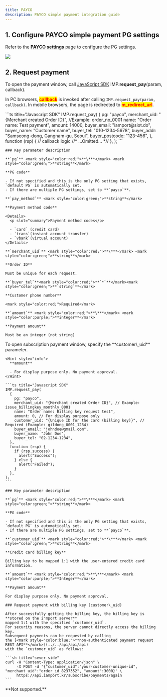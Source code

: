 ```yaml
---
title: PAYCO
description: PAYCO simple payment integration guide
---
```



## 1. Configure PAYCO simple payment PG settings

Refer to the [**PAYCO settings**](../../ready/2-pg/pg/undefined-3) page
to configure the PG settings.

![](</gitbook-assets/en/screenshot 2022-06-01 6.25.22.png>)

## 2. Request payment

To open the payment window, call [JavaScript SDK](../../sdk/javascript-sdk/readme)
IMP.**request\_pay**(param, callback).

In PC browsers, <mark style="color:red;">**callback**</mark> is invoked after calling `IMP.request_pay(param, callback)`.
In mobile browsers, the page is redirected to <mark style="color:red;">**m\_redirect\_url**</mark>.

<Tabs>
  <Tab title="General payment request">
    ```ts title="Javascript SDK"
    IMP.request_pay(
      {
        pg: "payco",
        merchant_uid: "{Merchant created Order ID}", //Example: order_no_0001
        name: "Order name: Test payment",
        amount: 14000,
        buyer_email: "iamport@siot.do",
        buyer_name: "Customer name",
        buyer_tel: "010-1234-5678",
        buyer_addr: "Samseong-dong, Gangnam-gu, Seoul",
        buyer_postcode: "123-456",
      },
      function (rsp) {
        // callback logic
        //* ...Omitted... *//
      },
    );
    ```

    ### Key parameter description

    **`pg`** <mark style="color:red;">**\***</mark> <mark style="color:green;">**string**</mark>

    **PG code**

    - If not specified and this is the only PG setting that exists, `default PG` is automatically set.
    - If there are multiple PG settings, set to **`payco`**.

    **`pay_method`** <mark style="color:green;">**string**</mark>

    **Payment method code**

    <Details>
      <p slot="summary">Payment method codes</p>

      - `card` (credit card)
      - `trans`(instant account transfer)
      - `vbank`(virtual account)
    </Details>

    **`merchant_uid`** <mark style="color:red;">**\***</mark> <mark style="color:green;">**string**</mark>

    **Order ID**

    Must be unique for each request.

    **`buyer_tel`**<mark style="color:red;">**`*`**</mark><mark style="color:green;">**`string`**</mark>

    **Customer phone number**

    <mark style="color:red;">Required</mark>

    **`amount`** <mark style="color:red;">**\***</mark> <mark style="color:purple;">**integer**</mark>

    **Payment amount**

    Must be an integer (not string)
  </Tab>

  <Tab title="Subscription payment request">
    To open subscription payment window, specify the **customer\_uid** parameter.

    <Hint style="info">
      **amount**

      - For display purpose only. No payment approval.
    </Hint>

    ```ts title="Javascript SDK"
    IMP.request_pay(
      {
        pg: "payco",
        merchant_uid: "{Merchant created Order ID}", // Example: issue_billingkey_monthly_0001
        name: "Order name: Billing key request test",
        amount: 0, // For display purpose only
        customer_uid: "{Unique ID for the card (billing key)}", // Required (Example: gildong_0001_1234)
        buyer_email: "johndoe@gmail.com",
        buyer_name: "John Doe",
        buyer_tel: "02-1234-1234",
      },
      function (rsp) {
        if (rsp.success) {
          alert("Success");
        } else {
          alert("Failed");
        }
      },
    );
    ```

    ### Key parameter description

    **`pg`** <mark style="color:red;">**\***</mark> <mark style="color:green;">**string**</mark>

    **PG code**

    - If not specified and this is the only PG setting that exists, `default PG` is automatically set.
    - If there are multiple PG settings, set to **`payco`**.

    **`customer_uid`** <mark style="color:red;">**\***</mark> <mark style="color:green;">**string**</mark>

    **Credit card billing key**

    Billing key to be mapped 1:1 with the user-entered credit card information.

    **`amount`** <mark style="color:red;">**\***</mark> <mark style="color:purple;">**Integer**</mark>

    **Payment amount**

    For display purpose only. No payment approval.

    ### Request payment with billing key (customer\_uid)

    After successfully getting the billing key, the billing key is **stored on the i'mport server**
    mapped 1:1 with the specified `customer_uid`.
    For security reasons, the server cannot directly access the billing key.
    Subsequent payments can be requested by calling
    the [<mark style="color:blue;">**non-authenticated payment request REST API**</mark>](../../api/api/api)
    with the `customer_uid` as follows:

    ```sh title="sever-side"
    curl -H "Content-Type: application/json" \
         -X POST -d '{"customer_uid":"your-customer-unique-id", "merchant_uid":"order_id_8237352", "amount":3000}' \
         https://api.iamport.kr/subscribe/payments/again
    ```
  </Tab>

  <Tab title="Subscription payment API request">
    **Not supported.**
  </Tab>
</Tabs>
